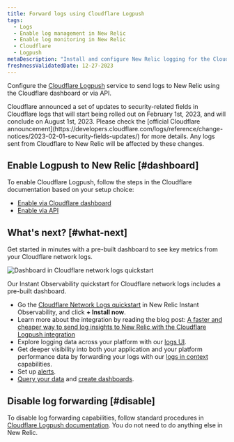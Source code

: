```yaml
---
title: Forward logs using Cloudflare Logpush
tags:
  - Logs
  - Enable log management in New Relic
  - Enable log monitoring in New Relic
  - Cloudflare
  - Logpush
metaDescription: "Install and configure New Relic logging for the Cloudflare Logpush service, so you can use enhanced log management capabilities."
freshnessValidatedDate: 12-27-2023
---
```



Configure the [Cloudflare Logpush](https://developers.cloudflare.com/logs/get-started/enable-destinations/new-relic/) service to send logs to New Relic using the Cloudflare dashboard or via API.

<Callout variant="important">
  Cloudflare announced a set of updates to security-related fields in Cloudflare logs that will start being rolled out on February 1st, 2023, and will conclude on August 1st, 2023. Please check the [official Cloudflare announcement](https://developers.cloudflare.com/logs/reference/change-notices/2023-02-01-security-fields-updates/) for more details. Any logs sent from Cloudflare to New Relic will be affected by these changes.
</Callout>

## Enable Logpush to New Relic [#dashboard]

To enable Cloudflare Logpush, follow the steps in the Cloudflare documentation based on your setup choice:

* [Enable via Cloudflare dashboard](https://developers.cloudflare.com/logs/get-started/enable-destinations/new-relic/#manage-via-the-cloudflare-dashboard)
* [Enable via API](https://developers.cloudflare.com/logs/get-started/enable-destinations/new-relic/#manage-via-api)

## What's next? [#what-next]

Get started in minutes with a pre-built dashboard to see key metrics from your Cloudflare network logs.

<img
  title="Dashboard in Cloudflare network logs quickstart"
  alt="Dashboard in Cloudflare network logs quickstart"
  src={logsCloudflareLogsDashboard}
/>

<figcaption>
  Our Instant Observability quickstart for Cloudflare network logs includes a pre-built dashboard.
</figcaption>

* Go the [Cloudflare Network Logs quickstart](https://newrelic.com/instant-observability/cloudflare/fc2bb0ac-6622-43c6-8c1f-6a4c26ab5434) in New Relic Instant Observability, and click **+ Install now**.
* Learn more about the integration by reading the blog post: [A faster and cheaper way to send log insights to New Relic with the Cloudflare Logpush integration](https://newrelic.com/blog/how-to-relic/cloudflare-log-integration)
* Explore logging data across your platform with our [logs UI](/docs/logs/log-management/ui-data/use-logs-ui/).
* Get deeper visibility into both your application and your platform performance data by forwarding your logs with our [logs in context](/docs/logs/enable-log-management-new-relic/configure-logs-context/configure-logs-context-apm-agents/) capabilities.
* Set up [alerts](/docs/alerts-applied-intelligence/new-relic-alerts/alert-conditions/create-alert-conditions/).
* [Query your data](/docs/query-your-data/explore-query-data/get-started/introduction-querying-new-relic-data/) and [create dashboards](/docs/query-your-data/explore-query-data/dashboards/introduction-dashboards/).

## Disable log forwarding [#disable]

To disable log forwarding capabilities, follow standard procedures in [Cloudflare Logpush documentation](https://developers.cloudflare.com/logs/faq/). You do not need to do anything else in New Relic.
